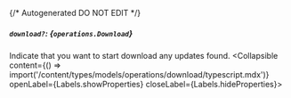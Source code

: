 {/* Autogenerated DO NOT EDIT  */}

##### `download?`: *{`operations.Download`}*
Indicate that you want to start download any updates found.
<Collapsible content={() => import('/content/types/models/operations/download/typescript.mdx')} openLabel={Labels.showProperties} closeLabel={Labels.hideProperties}>
</Collapsible>


